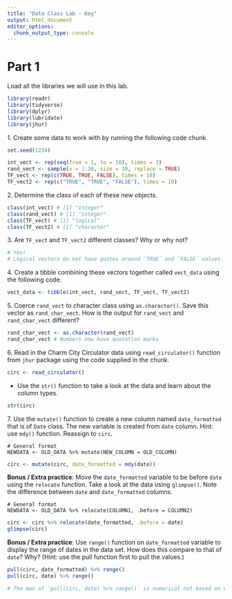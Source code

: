 ```yaml
---
title: "Data Class Lab - Key"
output: html_document
editor_options: 
  chunk_output_type: console
---
```


# Part 1

Load all the libraries we will use in this lab. 

```r
library(readr)
library(tidyverse)
library(dplyr)
library(lubridate)
library(jhur)
```


1\. Create some data to work with by running the following code chunk.

```r
set.seed(1234)

int_vect <- rep(seq(from = 1, to = 10), times = 3)
rand_vect <- sample(x = 1:30, size = 30, replace = TRUE)
TF_vect <- rep(c(TRUE, TRUE, FALSE), times = 10)
TF_vect2 <- rep(c("TRUE", "TRUE", "FALSE"), times = 10)
```


2\. Determine the class of each of these new objects.

```r
class(int_vect) # [1] "integer"
class(rand_vect) # [1] "integer"
class(TF_vect) # [1] "logical"
class(TF_vect2) # [1] "character"
```


3\. Are `TF_vect` and `TF_vect2` different classes? Why or why not?

```r
# Yes!
# Logical vectors do not have quotes around `TRUE` and `FALSE` values.
```


4\. Create a tibble combining these vectors together called `vect_data` using the following code.

```r
vect_data <- tibble(int_vect, rand_vect, TF_vect, TF_vect2)
```


5\. Coerce `rand_vect` to character class using `as.character()`. Save this vector as `rand_char_vect`. How is the output for `rand_vect` and `rand_char_vect` different?

```r
rand_char_vect <- as.character(rand_vect)
rand_char_vect # Numbers now have quotation marks
```



6\. Read in the Charm City Circulator data using `read_circulator()` function from `jhur` package using the code supplied in the chunk. 

```r
circ <- read_circulator()
```

- Use the `str()` function to take a look at the data and learn about the column types.

```r
str(circ)
```


7\. Use the `mutate()` function to create a new column named `date_formatted` that is of `Date` class. The new variable is created from `date` column. Hint: use `mdy()` function. Reassign to `circ`.

```
# General format
NEWDATA <- OLD_DATA %>% mutate(NEW_COLUMN = OLD_COLUMN)
```

```r
circ <- mutate(circ, date_formatted = mdy(date))
```


**Bonus / Extra practice**: Move the `date_formatted` variable to be before `date` using the `relocate` function. Take a look at the data using `glimpse()`. Note the difference between `date` and `date_formatted` columns.

```
# General format
NEWDATA <- OLD_DATA %>% relocate(COLUMN1, .before = COLUMN2)
```

```r
circ <- circ %>% relocate(date_formatted, .before = date)
glimpse(circ)
```


**Bonus / Extra practice**: Use `range()` function on `date_formatted` variable to display the range of dates in the data set. How does this compare to that of `date`? Why? (Hint: use the pull function first to pull the values.)

```r
pull(circ, date_formatted) %>% range()
pull(circ, date) %>% range()

# The max of `pull(circ, date) %>% range()` is numerical not based on date.
```
